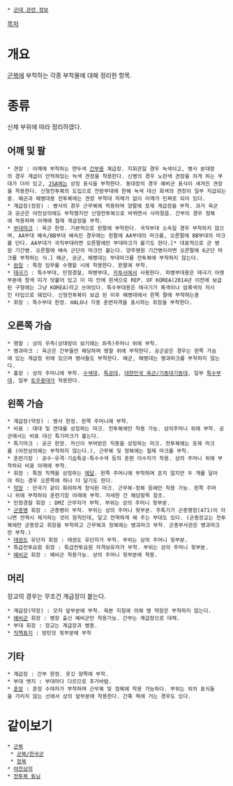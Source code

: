  * [[군대 관련 정보]]

[[목차]]
= 개요 =
[[군복]]에 부착하는 각종 부착물에 대해 정리한 항목.

= 종류 =
신체 부위에 따라 정리하였다.
 
== 어깨 및 팔 ==
 * 견장 : 어깨에 부착하는 연두색 [[간부]]용 계급장. 지휘관일 경우 녹색이고, 병사 분대장의 경우 계급이 안적혀있는 녹색 견장을 착용한다. 신병의 경우 노란색 견장을 차게 하는 부대가 더러 있고, [[JSA]]에는 상징 표식을 부착한다. 동대장의 경우 예비군 표식이 새겨진 견장을 착용한다. 신형전투복의 도입으로 전방부대에 한해 녹색 대신 회색의 견장이 일부 지급되는중. 해군과 해병대용 전투복에는 견장 부착대 자체가 없이 어깨가 민짜로 되어 있다.
 * 계급장(정장) : 병사의 경우 근무복에 적용하며 양팔에 포제 계급장을 부착. 과거 육군과 공군은 야전상의에도 부착했지만 신형전투복으로 바뀌면서 사라졌음. 간부의 경우 정복에 적용하며 어깨에 철제 계급장을 부착.
 * [[부대마크]] : 육군 한정. 기본적으로 왼팔에 부착한다. 국직부대 소속일 경우 부착하지 않으며, AA부대 예속/BB부대 배속인 경우에는 왼팔에 AA부대의 마크를, 오른팔에 BB부대의 마크를 단다. AA부대가 국직부대라면 오른팔에만 부대마크가 붙기도 한다.[* 대표적으로 군 병원 기간병. 오른팔에 배속 군단의 마크만 붙는다. 양주병원 기간병이라면 오른팔에 6군단 마크를 부착하는 식.] 해군, 공군, 해병대는 부대마크를 전투복에 부착하지 않는다.
 * [[완장]] : 특정 임무를 수행할 시에 착용한다. 왼팔에 부착.
 * [[태극기]] : 특수부대, 민정경찰, 파병부대, [[카투사]]에서 사용한다. 파병부대용은 태극기 아랫부분에 청색 띠가 덧붙어 있고 이 띠 안에 흰색으로 REP. OF KOREA(2014년 이전에 보급된 구형에는 그냥 KOREA)라고 쓰여있다. 특수부대용은 태극기가 흑색이나 암록색의 저시인 타입으로 돼있다. 신형전투복이 보급 된 이후 해병대에서 왼쪽 팔에 부착하는중
 * 휘장 : 특수부대 한정. HALO나 각종 훈련자격을 표시하는 휘장을 부착한다.
== 오른쪽 가슴 ==
 * 명찰 : 상의 우측(상대방이 보기에는 좌측)주머니 위에 부착.
 * 병과마크 : 육군은 간부들만 해당하며 명찰 위에 부착한다. 공군같은 경우는 왼쪽 가슴에 있는 계급장 위에 있으며 병사들도 부착한다. 해군, 해병대는 병과마크를 부착하지 않는다.
 * 흉장 : 상의 주머니에 부착. [[대한민국 육군/수색대|수색대]], [[대한민국 육군/특공대|특공대]], [[대한민국 육군/기동대기동대]], 일부 [[특수부대]], 일부 [[TOW|토우중대]]가 착용한다.

== 왼쪽 가슴 ==
 * 계급장(약장) : 병사 한정. 왼쪽 주머니에 부착.
 * 비표 : 대대 및 연대를 상징하는 마크. 전투복에만 착용 가능. 상의주머니 위에 부착. 공군에서는 비표 대신 특기마크가 붙는다.
 * 특기마크 : 공군 한정. 자신이 부여받은 직종을 상징하는 마크. 전투복에는 포제 마크를 (야전상의에는 부착하지 않는다.), 근무복 및 정복에는 철제 마크를 부착.
 * 훈련기장 : 공수·유격·기습특공·특수수색 등의 훈련 이수자가 착용. 상의 주머니 위에 부착하되 비표 아래에 부착.
 * 휘장 : 특정 직책을 상징하는 [[메달]]. 왼쪽 주머니에 부착하며 흔치 않지만 두 개를 달아야 하는 경우 오른쪽에 하나 더 달기도 한다.
 * [[약장]] : 만국기 같이 화려하게 장식된 마크. 근무복·정복 등에만 착용 가능. 왼쪽 주머니 위에 부착하되 훈련기장 아래에 부착. 자세한 건 해당항목 참조.
 * 민정경찰 휘장 : DMZ 근무자가 부착. 부위는 상의 주머니 윗부분.
 * [[군종병]] 휘장 : 군종병이 부착. 부위는 상의 주머니 윗부분. 주특기가 군종행정(471)이 아니면 전역시 제거하는 것이 원칙인데, 달고 전역하게 해 주는 부대도 있다. (군종장교는 전투복에만 군종장교 휘장을 부착하고 근무복과 정복에는 병과마크 부착. 군종부사관은 병과마크만 부착.)
 * [[태권도]] 유단자 휘장 : 태권도 유단자가 부착. 부위는 상의 주머니 윗부분.
 * 특급전투요원 휘장 : 특급전투요원 자격보유자가 부착. 부위는 상의 주머니 윗부분.
 * [[예비군]] 휘장 : 예비군 착용가능. 상의 주머니 윗부분에 착용.

== 머리 ==
장교의 경우는 무조건 계급장이 붙는다.

 * 계급장(약장) : 모자 앞부분에 부착. 육본 지침에 의해 병 약장은 부착하지 않는다.
 * [[예비군]] 휘장 : 병장 출신 예비군만 착용가능. 간부는 계급장으로 대체.
 * 부대 휘장 : 장교는 계급장과 병용.
 * [[직책표지]] : 방탄모 뒷부분에 부착

== 기타 ==
 * 계급장 : 간부 한정. 옷깃 양쪽에 부착.
 * 부대 뱃지 : 부대마다 다르므로 추가바람.
 * [[훈장]] : 훈장 수여자가 부착하며 근무복 및 정복에 착용 가능하다. 부위는 위의 표식들을 가리지 않는 선에서 상의 앞부분에 착용한다. 간혹 목에 거는 경우도 있다.

= 같이보기 =
 * [[군복]]
  * [[군복/한국군]]
  * [[정복]]
 * [[야전상의]]
 * [[전투복 튜닝]]
